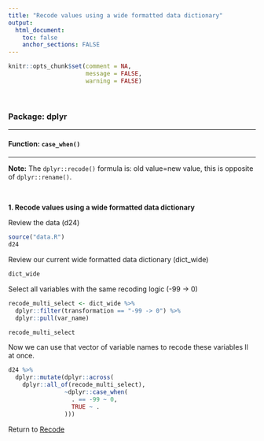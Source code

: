 ```yaml
---
title: "Recode values using a wide formatted data dictionary"
output: 
  html_document:
    toc: false
    anchor_sections: FALSE
---
```


```r
knitr::opts_chunk$set(comment = NA,
                      message = FALSE,
                      warning = FALSE)
```

<br>

### Package: dplyr

---

#### Function: `case_when()`

---

**Note:** The `dplyr::recode()` formula is: old value=new value, this is opposite of `dplyr::rename()`.

<br>


**1\. Recode values using a wide formatted data dictionary**

Review the data (d24)

```r

source("data.R")
d24

```

Review our current wide formatted data dictionary (dict_wide)

```r

dict_wide

```

Select all variables with the same recoding logic (-99 -> 0)

```r

recode_multi_select <- dict_wide %>%
  dplyr::filter(transformation == "-99 -> 0") %>%
  dplyr::pull(var_name)

recode_multi_select

```

Now we can use that vector of variable names to recode these variables ll at once.

```r

d24 %>%
  dplyr::mutate(dplyr::across(
    dplyr::all_of(recode_multi_select),
                ~dplyr::case_when(
                  . == -99 ~ 0,
                  TRUE ~ .
                )))

```


Return to [Recode](https://github.com/Cghlewis/data-wrangling-functions/wiki/Recode)